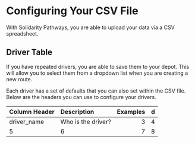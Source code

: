 # Configuring Your CSV File

With Solidarity Pathways, you are able to upload your data via a CSV spreadsheet.

## Driver Table

If you have repeated drivers, you are able to save them to your depot. This will allow you to select them from a dropdown list when you are creating a new route.

Each driver has a set of defaults that you can also set within the CSV file. Below are the headers you can use to configure your drivers.

| Column Header | Description        | Examples |  d  |
| ------------- | :----------------- | -------: | :-: |
| driver_name   | Who is the driver? |        3 |  4  |
| 5             | 6                  |        7 |  8  |
